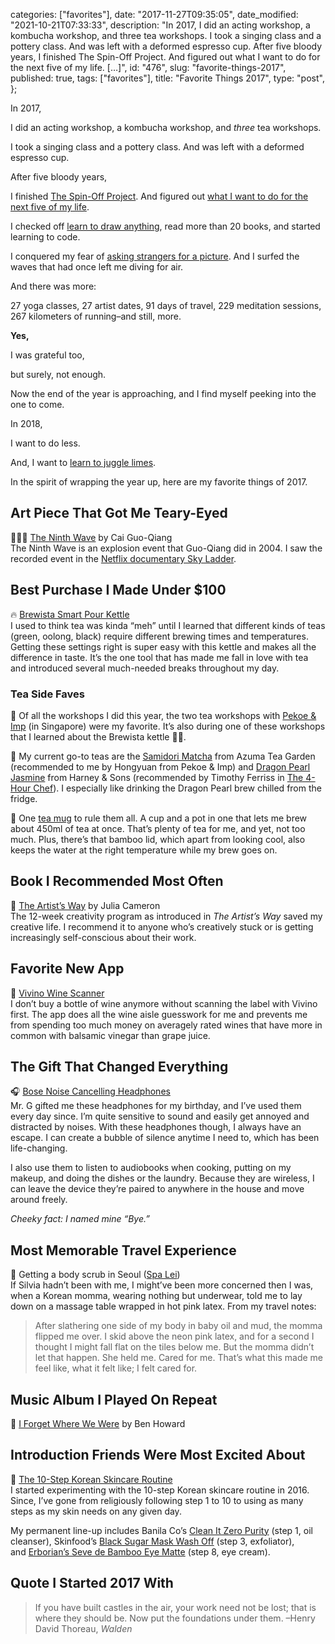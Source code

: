 
  categories: ["favorites"],
  date: "2017-11-27T09:35:05",
  date_modified: "2021-10-21T07:33:33",
  description:
    "In 2017, I did an acting workshop, a kombucha workshop, and three tea workshops. I took a singing class and a pottery class. And was left with a deformed espresso cup. After five bloody years, I finished The Spin-Off Project. And figured out what I want to do for the next five of my life. […]",
  id: "476",
  slug: "favorite-things-2017",
  published: true,
  tags: ["favorites"],
  title: "Favorite Things 2017",
  type: "post",
};


In 2017,

I did an acting workshop, a kombucha workshop, and _three_ tea workshops.

I took a singing class and a pottery class. And was left with a deformed espresso cup.

After five bloody years,

I finished [The Spin-Off Project](/tsop). And figured out [what I want to do for the next five of my life](/posts/hello-world/).

I checked off [learn to draw anything](/posts/kill-your-monsters/), read more than 20 books, and started learning to code.

I conquered my fear of [asking strangers for a picture](/tsop/posts/30-days-photography#day-1-moving-away-from-auto-mode). And I surfed the waves that had once left me diving for air.

And there was more:

27 yoga classes, 27 artist dates, 91 days of travel, 229 meditation sessions, 267 kilometers of running–and still, more.

**Yes,**

I was grateful too,

but surely, not enough.

Now the end of the year is approaching, and I find myself peeking into the one to come.

In 2018,

I want to do less.

And, I want to [learn to juggle limes](/dropbox#bucket-list-19-learn-to-juggle-limes).

In the spirit of wrapping the year up, here are my favorite things of 2017.

## Art Piece That Got Me Teary-Eyed

👨🏻‍🎨 [The Ninth Wave](https://caiguoqiang.com/projects/projects-2014/the-ninth-wave/) by Cai Guo-Qiang\
The Ninth Wave is an explosion event that Guo-Qiang did in 2004. I saw the recorded event in the [Netflix documentary Sky Ladder](https://www.netflix.com/sg/title/80097472).

## Best Purchase I Made Under $100

🔥 [Brewista Smart Pour Kettle](https://www.amazon.com/dp/B01CFHAIBQ/)\
I used to think tea was kinda “meh” until I learned that different kinds of teas (green, oolong, black) require different brewing times and temperatures. Getting these settings right is super easy with this kettle and makes all the difference in taste. It’s the one tool that has made me fall in love with tea and introduced several much-needed breaks throughout my day.

### Tea Side Faves

🔧 Of all the workshops I did this year, the two tea workshops with [Pekoe & Imp](https://www.pekoeandimp.com) (in Singapore) were my favorite. It’s also during one of these workshops that I learned about the Brewista kettle ☝🏻.

🍵 My current go-to teas are the [Samidori Matcha](https://yunomi.life/collections/ceremonial-grade-matcha/products/azuma-tea-garden-samidori-matcha-cultivar-series) from Azuma Tea Garden (recommended to me by Hongyuan from Pekoe & Imp) and [Dragon Pearl Jasmine](https://www.harney.com/products/dragon-pearl-jasmine) from Harney & Sons (recommended by Timothy Ferriss in [The 4-Hour Chef](/posts/read-100-books#31-the-4-hour-chef)). I especially like drinking the Dragon Pearl brew chilled from the fridge.

🍃 One [tea mug](https://www.teasenz.com/tea-infuser-mug-bamboo-lid#.WgqPt7Z7GV4) to rule them all. A cup and a pot in one that lets me brew about 450ml of tea at once. That’s plenty of tea for me, and yet, not too much. Plus, there’s that bamboo lid, which apart from looking cool, also keeps the water at the right temperature while my brew goes on.

## Book I Recommended Most Often

📖 [The Artist’s Way](/posts/read-100-books#65-the-artists-way) by Julia Cameron\
The 12-week creativity program as introduced in _The Artist’s Way_ saved my creative life. I recommend it to anyone who’s creatively stuck or is getting increasingly self-conscious about their work.

## Favorite New App

🍷 [Vivino Wine Scanner](https://www.vivino.com/app)\
I don’t buy a bottle of wine anymore without scanning the label with Vivino first. The app does all the wine aisle guesswork for me and prevents me from spending too much money on averagely rated wines that have more in common with balsamic vinegar than grape juice.

## The Gift That Changed Everything

🎧 [Bose Noise Cancelling Headphones](https://www.amazon.com/dp/B01E3SNO1G)\
Mr. G gifted me these headphones for my birthday, and I’ve used them every day since. I’m quite sensitive to sound and easily get annoyed and distracted by noises. With these headphones though, I always have an escape. I can create a bubble of silence anytime I need to, which has been life-changing.

I also use them to listen to audiobooks when cooking, putting on my makeup, and doing the dishes or the laundry. Because they are wireless, I can leave the device they’re paired to anywhere in the house and move around freely.

_Cheeky fact: I named mine “Bye.”_

## Most Memorable Travel Experience

🛀 Getting a body scrub in Seoul ([Spa Lei](https://www.google.com.sg/maps/place/%EC%8A%A4%ED%8C%8C%EB%A0%88%EC%9D%B4/@37.5179859,127.0159397,17z/data=!4m16!1m10!4m9!1m0!1m6!1m2!1s0x357ca3c27597064b:0x8a22db6bce1f37eb!2zU291dGggS29yZWEsIFNlb3VsLCBTZW9jaG8tZ3UsIEphbXdvbi1kb25nLCA4LTIyIOyKpO2MjOugiOydtA!2m2!1d127.0181337!2d37.5179859!3e3!3m4!1s0x357ca3c27597064b:0x8a22db6bce1f37eb!8m2!3d37.5179859!4d127.0181337?hl=en))\
If Silvia hadn’t been with me, I might’ve been more concerned then I was, when a Korean momma, wearing nothing but underwear, told me to lay down on a massage table wrapped in hot pink latex. From my travel notes:

> After slathering one side of my body in baby oil and mud, the momma flipped me over. I skid above the neon pink latex, and for a second I thought I might fall flat on the tiles below me. But the momma didn’t let that happen. She held me. Cared for me. That’s what this made me feel like, what it felt like; I felt cared for.

## Music Album I Played On Repeat

🎸 [I Forget Where We Were](https://open.spotify.com/album/4EcVVeYCeafIQk383MQfp5) by Ben Howard

## Introduction Friends Were Most Excited About

💉 [The 10-Step Korean Skincare Routine](/posts/korean-skin-care-routine/)\
I started experimenting with the 10-step Korean skincare routine in 2016. Since, I’ve gone from religiously following step 1 to 10 to using as many steps as my skin needs on any given day.

My permanent line-up includes Banila Co’s [Clean It Zero Purity](https://sokoglam.com/products/banila-co-clean-it-zero-purity) (step 1, oil cleanser), Skinfood’s [Black Sugar Mask Wash Off](https://sokoglam.com/products/skinfood-black-sugar-mask-wash-off) (step 3, exfoliator), and [Erborian’s Seve de Bamboo Eye Matte](https://sokoglam.com/products/erborian-bamboo-seve-de-bamboo-eye-matte) (step 8, eye cream).

## Quote I Started 2017 With

> If you have built castles in the air, your work need not be lost; that is where they should be. Now put the foundations under them. –Henry David Thoreau, _Walden_
